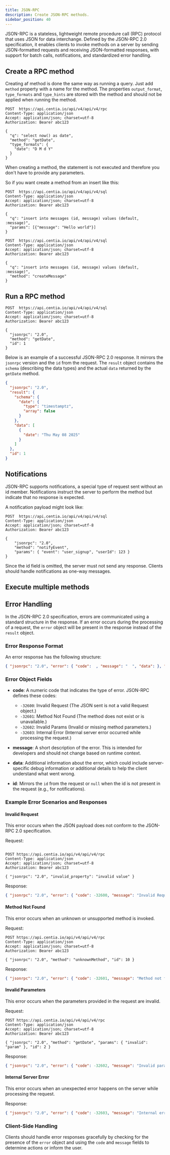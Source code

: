 ```yaml
---
title: JSON-RPC
description: Create JSON-RPC methods.
sidebar_position: 40
---
```


JSON-RPC is a stateless, lightweight remote procedure call (RPC) protocol that uses JSON for data interchange. Defined by the JSON-RPC 2.0 specification, it enables clients to invoke methods on a server by sending JSON-formatted requests and receiving JSON-formatted responses, with support for batch calls, notifications, and standardized error handling.

## Create a RPC method

Creating af method is done the same way as running a query. Just add `method` property with a name for the method.
The properties `output_format`, `type_formats` and `type_hints` are stored with the method and should not
be applied when running the method.

```http request
POST  https://api.centia.io/api/v4/api/v4/rpc
Content-Type: application/json
Accept: application/json; charset=utf-8
Authorization: Bearer abc123

{
  "q": "select now() as date",
  "method": "getDate",
  "type_formats": {
    "date": "D M d Y"
  }
}
```

When creating a method, the statement is not executed and therefore you don't have to provide any parameters.

So if you want create a method from an insert like this:

```http request
POST  https://api.centia.io/api/v4/api/v4/sql
Content-Type: application/json
Accept: application/json; charset=utf-8
Authorization: Bearer abc123

{
  "q": "insert into messages (id, message) values (default, :message)",
  "params": [{"message": "Hello world"}]
}
```


```http request
POST  https://api.centia.io/api/v4/api/v4/sql
Content-Type: application/json
Accept: application/json; charset=utf-8
Authorization: Bearer abc123

{
  "q": "insert into messages (id, message) values (default, :message)",
  "method": "createMessage"
}
```


## Run a RPC method

```http request
POST  https://api.centia.io/api/v4/api/v4/sql
Content-Type: application/json
Accept: application/json; charset=utf-8
Authorization: Bearer abc123

{
  "jsonrpc": "2.0",
  "method": "getDate",
  "id": 1
}
```
Below is an example of a successful JSON-RPC 2.0 response. It mirrors the `jsonrpc` version and the `id` from the request. The `result` object contains the `schema` (describing the data types) and the actual `data` returned by the `getDate` method.

```json
{
  "jsonrpc": "2.0",
  "result": {
    "schema": {
      "date": {
        "type": "timestamptz",
        "array": false
      }
    },
    "data": [
      {
        "date": "Thu May 08 2025"
      }
    ]
  },
  "id": 1
}
```

## Notifications

JSON-RPC supports notifications, a special type of request sent without an id member. Notifications instruct the server to perform the method but indicate that no response is expected.

A notification payload might look like:

```http request
POST  https://api.centia.io/api/v4/api/v4/sql
Content-Type: application/json
Accept: application/json; charset=utf-8
Authorization: Bearer abc123

{
    "jsonrpc": "2.0",
    "method": "notifyEvent",
    "params": { "event": "user_signup", "userId": 123 }
}
```
Since the id field is omitted, the server must not send any response. Clients should handle notifications as one-way messages.

## Execute multiple methods

## Error Handling

In the JSON-RPC 2.0 specification, errors are communicated using a standard structure in the response. If an error occurs during the processing of a request, the `error` object will be present in the response instead of the `result` object.

### Error Response Format

An error response has the following structure:

```json
{ "jsonrpc": "2.0", "error": { "code":  , "message": "  ", "data": }, "id": <id from request | null> }
```
### Error Object Fields

- **code**: A numeric code that indicates the type of error. JSON-RPC defines these codes:
    - `-32600`: Invalid Request (The JSON sent is not a valid Request object.)
    - `-32601`: Method Not Found (The method does not exist or is unavailable.)
    - `-32602`: Invalid Params (Invalid or missing method parameters.)
    - `-32603`: Internal Error (Internal server error occurred while processing the request.)

- **message**: A short description of the error. This is intended for developers and should not change based on runtime context.

- **data**: Additional information about the error, which could include server-specific debug information or additional details to help the client understand what went wrong.

- **id**: Mirrors the `id` from the request or `null` when the id is not present in the request (e.g., for notifications).

### Example Error Scenarios and Responses

#### Invalid Request

This error occurs when the JSON payload does not conform to the JSON-RPC 2.0 specification.

Request:

```http request

POST https://api.centia.io/api/v4/api/v4/rpc
Content-Type: application/json
Accept: application/json; charset=utf-8
Authorization: Bearer abc123

{ "jsonrpc": "2.0", "invalid_property": "invalid value" }
```
Response:

```json
{ "jsonrpc": "2.0", "error": { "code": -32600, "message": "Invalid Request" }, "id": null }
```

#### Method Not Found

This error occurs when an unknown or unsupported method is invoked.

Request:

```http request
POST https://api.centia.io/api/v4/api/v4/rpc
Content-Type: application/json
Accept: application/json; charset=utf-8
Authorization: Bearer abc123

{ "jsonrpc": "2.0", "method": "unknownMethod", "id": 10 }
```

Response:

```json
{ "jsonrpc": "2.0", "error": { "code": -32601, "message": "Method not found" }, "id": 10 }
```

#### Invalid Parameters

This error occurs when the parameters provided in the request are invalid.

Request:

```http request
POST https://api.centia.io/api/v4/api/v4/rpc
Content-Type: application/json
Accept: application/json; charset=utf-8
Authorization: Bearer abc123

{ "jsonrpc": "2.0", "method": "getDate", "params": { "invalid": "param" }, "id": 2 }
```

Response:

```json
{ "jsonrpc": "2.0", "error": { "code": -32602, "message": "Invalid params" }, "id": 2 }
```
#### Internal Server Error

This error occurs when an unexpected error happens on the server while processing the request.

Response:

```json
{ "jsonrpc": "2.0", "error": { "code": -32603, "message": "Internal error" }, "id": 3 }
```

### Client-Side Handling

Clients should handle error responses gracefully by checking for the presence of the `error` object and using the `code` and `message` fields to determine actions or inform the user.

